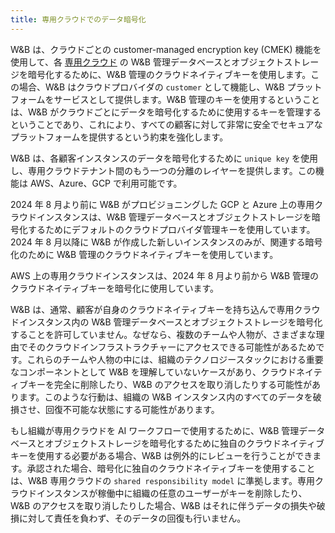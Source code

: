 ```yaml
---
title: 専用クラウドでのデータ暗号化
---
```


W&B は、クラウドごとの customer-managed encryption key (CMEK) 機能を使用して、各 [専用クラウド](/ja/platform/hosting/hosting-options/dedicated_cloud) の W&B 管理データベースとオブジェクトストレージを暗号化するために、W&B 管理のクラウドネイティブキーを使用します。この場合、W&B はクラウドプロバイダの `customer` として機能し、W&B プラットフォームをサービスとして提供します。W&B 管理のキーを使用するということは、W&B がクラウドごとにデータを暗号化するために使用するキーを管理するということであり、これにより、すべての顧客に対して非常に安全でセキュアなプラットフォームを提供するという約束を強化します。

W&B は、各顧客インスタンスのデータを暗号化するために `unique key` を使用し、専用クラウドテナント間のもう一つの分離のレイヤーを提供します。この機能は AWS、Azure、GCP で利用可能です。

<Note>
2024 年 8 月より前に W&B がプロビジョニングした GCP と Azure 上の専用クラウドインスタンスは、W&B 管理データベースとオブジェクトストレージを暗号化するためにデフォルトのクラウドプロバイダ管理キーを使用しています。2024 年 8 月以降に W&B が作成した新しいインスタンスのみが、関連する暗号化のために W&B 管理のクラウドネイティブキーを使用しています。

AWS 上の専用クラウドインスタンスは、2024 年 8 月より前から W&B 管理のクラウドネイティブキーを暗号化に使用しています。
</Note>

W&B は、通常、顧客が自身のクラウドネイティブキーを持ち込んで専用クラウドインスタンス内の W&B 管理データベースとオブジェクトストレージを暗号化することを許可していません。なぜなら、複数のチームや人物が、さまざまな理由でそのクラウドインフラストラクチャーにアクセスできる可能性があるためです。これらのチームや人物の中には、組織のテクノロジースタックにおける重要なコンポーネントとして W&B を理解していないケースがあり、クラウドネイティブキーを完全に削除したり、W&B のアクセスを取り消したりする可能性があります。このような行動は、組織の W&B インスタンス内のすべてのデータを破損させ、回復不可能な状態にする可能性があります。

もし組織が専用クラウドを AI ワークフローで使用するために、W&B 管理データベースとオブジェクトストレージを暗号化するために独自のクラウドネイティブキーを使用する必要がある場合、W&B は例外的にレビューを行うことができます。承認された場合、暗号化に独自のクラウドネイティブキーを使用することは、W&B 専用クラウドの `shared responsibility model` に準拠します。専用クラウドインスタンスが稼働中に組織の任意のユーザーがキーを削除したり、W&B のアクセスを取り消したりした場合、W&B はそれに伴うデータの損失や破損に対して責任を負わず、そのデータの回復も行いません。